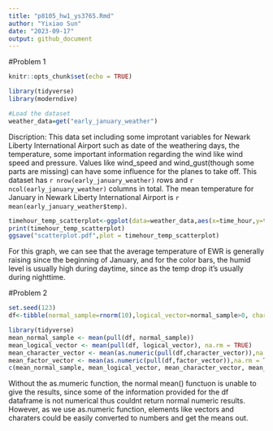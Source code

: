 ```yaml
---
title: "p8105_hw1_ys3765.Rmd"
author: "Yixiao Sun"
date: "2023-09-17"
output: github_document
---
```


#Problem 1

```r
knitr::opts_chunk$set(echo = TRUE)
```

```r
library(tidyverse)
library(moderndive)
```

```r
#Load the dataset
weather_data=get("early_january_weather")
```

Discription:
This data set including some improtant variables for Newark Liberty International Airport such as date of the weathering days, the temperature, some important information regarding the wind like wind speed and pressure. Values like wind_speed and wind_gust(though some parts are missing) can have some influence for the planes to take off. This dataset has `r nrow(early_january_weather)` rows and `r ncol(early_january_weather)` columns in total. The mean temperature for January in Newark Liberty International Airport is `r mean(early_january_weather$temp)`.



```r
timehour_temp_scatterplot<-ggplot(data=weather_data,aes(x=time_hour,y=temp,color=humid))+geom_point()
print(timehour_temp_scatterplot)
ggsave("scatterplot.pdf",plot = timehour_temp_scatterplot)
```

For this graph, we can see that the average temperature of EWR is generally raising since the beginning of January, and for the color bars, the humid level is usually high during daytime, since as the temp drop it's usually during nighttime.


#Problem 2
```r
set.seed(123)
df<-tibble(normal_sample=rnorm(10),logical_vector=normal_sample>0, character_vector =c("1","2","3","4","5","6","7","8","9","10"),factor_vector =factor(c("tiny","medium","huge","tiny","medium","huge","tiny","medium","huge","tiny")))
```

```r
library(tidyverse)
mean_normal_sample <- mean(pull(df, normal_sample))
mean_logical_vector <- mean(pull(df, logical_vector), na.rm = TRUE)
mean_character_vector <- mean(as.numeric(pull(df,character_vector)),na.rm = TRUE)
mean_factor_vector <- mean(as.numeric(pull(df,factor_vector)),na.rm = TRUE)
c(mean_normal_sample, mean_logical_vector, mean_character_vector, mean_factor_vector)
```

Without the as.mumeric function, the normal mean() functuon is unable to give the results, since some of the information provided for the df dataframe is not numerical thus couldnt return normal numeric results. However, as we use as.numeric function, elements like vectors and charaters could be easily converted to numbers and get the means out.